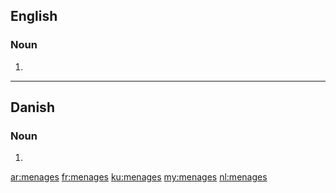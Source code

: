 ==English==

===Noun===
{{head|en}}

# {{plural of|menage}}

----

==Danish==

===Noun===
{{head|da|noun form|g=c}}

# {{form of|genitive singular indefinite|menage|lang=da}}

[[ar:menages]]
[[fr:menages]]
[[ku:menages]]
[[my:menages]]
[[nl:menages]]